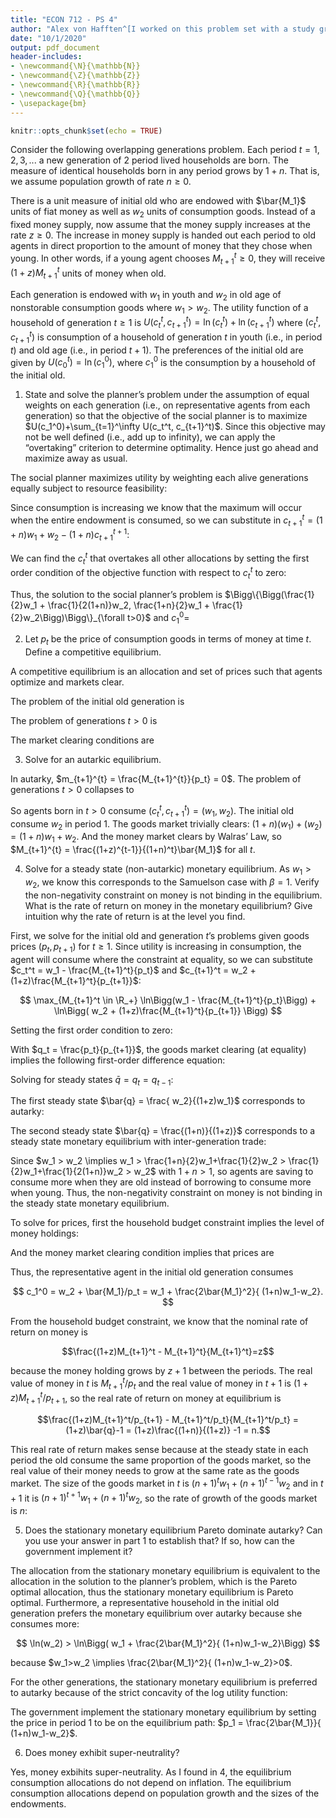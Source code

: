 ```yaml
---
title: "ECON 712 - PS 4"
author: "Alex von Hafften^[I worked on this problem set with a study group of Michael Nattinger, Andrew Smith, and Ryan Mather. I also discussed problems with Emily Case, Sarah Bass, and Danny Edgel.]"
date: "10/1/2020"
output: pdf_document
header-includes:
- \newcommand{\N}{\mathbb{N}}
- \newcommand{\Z}{\mathbb{Z}}
- \newcommand{\R}{\mathbb{R}}
- \newcommand{\Q}{\mathbb{Q}}
- \usepackage{bm}
---
```


```r
knitr::opts_chunk$set(echo = TRUE)
```

Consider the following overlapping generations problem. Each period $t=1, 2, 3, ...$ a new generation of 2 period lived households are born.  The measure of identical households born in any period grows by $1 + n$.  That is, we assume population growth of rate $n \ge 0$.

There is a unit measure of initial old who are endowed with $\bar{M_1}$ units of fiat money as well as $w_2$ units of consumption goods.  Instead of a fixed money supply, now assume that the money supply increases at the rate $z \ge 0$. The increase in money supply is handed out each period to old agents in direct proportion to the amount of money that they chose when young.  In other words, if a young agent chooses $M_{t+1}^t \ge 0$, they will receive $(1+z)M_{t+1}^t$ units of money when old.

Each generation is endowed with $w_1$ in youth and $w_2$ in old age of nonstorable consumption goods where $w_1 >w_2$. The utility function of a household of generation $t \ge 1$ is $U(c_t^t, c_{t+1}^t) = \ln(c_t^t) + \ln(c_{t+1}^t)$ where $(c_t^t, c_{t+1}^t)$ is consumption of a household of generation $t$ in youth (i.e., in period $t$) and old age (i.e., in period $t+1$). The preferences of the initial old are given by $U(c_0^t)=\ln(c_1^0)$, where $c_1^0$ is the consumption by a household of the initial old.

1. State and solve the planner's problem under the assumption of equal weights on each generation (i.e., on representative agents from each generation) so that the objective of the social planner is to maximize $U(c_1^0)+\sum_{t=1}^\infty U(c_t^t, c_{t+1}^t)$. Since this objective may not be well defined (i.e., add up to infinity), we can apply the "overtaking" criterion to determine optimality. Hence just go ahead and maximize away as usual.

The social planner maximizes utility by weighting each alive generations equally subject to resource feasibility:

\begin{align*}
\max_{c_1^0, c_i^i, c_{i+1}^{i} \in \R_+, i \in \N} & U(c_1^0)+\sum_{t=1}^\infty U(c_t^t, c_{t+1}^t)\\
\text{s.t. } & (1+n)c_t^t + c_t^{t-1} \le (1+n)w_1+w_2 \text{ } \forall t \in \N \\
\implies \max_{c_1^0, c_i^i, c_{i+1}^{i} \in \R_+, i \in \N} & \ln(c_1^0)+\sum_{t=1}^\infty \ln(c_t^t)+\sum_{t=1}^\infty \ln (c_{t+1}^t)\\
\text{s.t. } & c_t^{t-1} \le (1+n)w_1+w_2-(1+n)c_t^t \text{ }\forall t \in \N
\end{align*}

\pagebreak

Since consumption is increasing we know that the maximum will occur when the entire endowment is consumed, so we can substitute in $c_{t+1}^{t} = (1+n)w_1+w_2-(1+n)c_{t+1}^{t+1}$:

\begin{align*}
\max_{c_1^0, c_i^i \in \R_+, i \in \N} & \ln(c_1^0)+\sum_{t=1}^\infty \ln(c_t^t)+\sum_{t=1}^\infty \ln [(1+n)w_1+w_2-(1+n)c_{t+1}^{t+1}]\\
\implies \max_{c_1^0, c_i^i \in \R_+, i \in \N} & \ln(c_1^0)+\sum_{t=1}^\infty \ln(c_t^t)+\sum_{t=2}^\infty \ln [(1+n)w_1+w_2-(1+n)c_{t}^{t}]
\end{align*}

We can find the $c_t^t$ that overtakes all other allocations by setting the first order condition of the objective function with respect to $c_t^t$ to zero:

\begin{align*}
\frac{1}{c_t^t} - \frac{1+n}{(1+n)w_1+w_2-(1+n)c_t^t} &= 0 \\
\implies c_t^t &= \frac{1}{2}w_1 + \frac{1}{2(1+n)}w_2 \\
\implies c_t^{t-1} &= \frac{1+n}{2}w_1 + \frac{1}{2}w_2
\end{align*}

Thus, the solution to the social planner's problem is $\Bigg\{\Bigg(\frac{1}{2}w_1 + \frac{1}{2(1+n)}w_2, \frac{1+n}{2}w_1 + \frac{1}{2}w_2\Bigg)\Bigg\}_{\forall t>0}$ and $c_1^0=$

2. Let $p_t$ be the price of consumption goods in terms of money at time $t$. Define a competitive equilibrium.

A competitive equilibrium is an allocation and set of prices such that agents optimize and markets clear.

The problem of the initial old generation is

\begin{align*}
\max_{c_1^0 \in \R_+} & \ln(c_1^0)\\
\text{s.t. } & p_1c_1^0 \le p_1w_2 + \bar{M_1}
\end{align*}

The problem of generations $t > 0$ is

\begin{align*}
\max_{(c_t^t, c_{t+1}^t, M_{t+1}^t) \in \R_+^3} & \ln(c_t^t) + \ln(c_{t+1}^t)\\
\text{s.t. } & p_tc_t^t \le p_tw_1 - M_{t+1}^t\\
             & p_{t+1}c_{t+1}^t \le p_{t+1}w_2 + (1+z)M_{t+1}^t\\
\end{align*}

The market clearing conditions are

\begin{align*}
(1+n)c_t^t+c_t^{t-1} &\le (1+n)w_1+w_2                     & \text{(Goods Market)} \\
    (1+n)^tM_{t+1}^{t} &\le (1+z)^{t-1}\bar{M_1}           & \text{(Money Market)}
\end{align*}

\pagebreak

3. Solve for an autarkic equilibrium.

In autarky, $m_{t+1}^{t} = \frac{M_{t+1}^{t}}{p_t} = 0$. The problem of generations $t > 0$ collapses to

\begin{align*}
\max_{(c_t^t, c_{t+1}^t) \in \R_+^2} & \ln(c_t^t) + \ln(c_{t+1}^t)\\
\text{s.t. } & c_t^t \le w_1\\
             & c_{t+1}^t \le w_2\\
\end{align*}

So agents born in $t > 0$ consume $(c_t^t, c_{t+1}^t) = (w_1, w_2)$.  The initial old consume $w_2$ in period 1.  The goods market trivially clears: $(1+n)(w_1)+(w_2) = (1+n)w_1+w_2$.  And the money market clears by Walras' Law, so $M_{t+1}^{t} = \frac{(1+z)^{t-1}}{(1+n)^t}\bar{M_1}$ for all $t$.

4. Solve for a steady state (non-autarkic) monetary equilibrium.  As $w_1 > w_2$, we know this corresponds to the Samuelson case with $\beta = 1$. Verify the non-negativity constraint on money is not binding in the equilibrium.  What is the rate of return on money in the monetary equilibrium? Give intuition why the rate of return is at the level you find.

First, we solve for the initial old and generation $t$'s problems given goods prices $(p_t, p_{t+1})$ for $t \ge 1$.  Since utility is increasing in consumption, the agent will consume where the constraint at equality, so we can substitute $c_t^t = w_1 - \frac{M_{t+1}^t}{p_t}$ and $c_{t+1}^t = w_2 + (1+z)\frac{M_{t+1}^t}{p_{t+1}}$:

$$
\max_{M_{t+1}^t \in \R_+} \ln\Bigg(w_1 - \frac{M_{t+1}^t}{p_t}\Bigg) + \ln\Bigg( w_2 + (1+z)\frac{M_{t+1}^t}{p_{t+1}} \Bigg)
$$

Setting the first order condition to zero:

\begin{align*}
0 &= \Bigg(w_1 - \frac{M_{t+1}^t}{p_t}\Bigg)^{-1} \Bigg( \frac{-1}{p_t} \Bigg) + \Bigg( w_2 + \frac{(1+z)M_{t+1}^t}{p_{t+1}} \Bigg)^{-1}\Bigg(\frac{1+z}{p_{t+1}}\Bigg) \\
M_{t+1}^t &= \frac{p_t}{2}w_1 - \frac{p_{t+1}}{2(1+z)}w_2 \\
c_t^t &= w_1 - \frac{1}{p_t} \Bigg( \frac{p_t}{2}w_1 - \frac{p_{t+1}}{2(1+z)}w_2 \Bigg) \\
      &= \frac{1}{2}w_1 + \frac{p_{t+1}}{2(1+z)p_t}w_2\\
c_{t+1}^t &= w_2 + \frac{1+z}{p_{t+1}}\Bigg( \frac{p_t}{2}w_1 - \frac{p_{t+1}}{2(1+z)}w_2 \Bigg)\\
          &= \frac{1}{2}w_2 + \frac{(1+z)p_t}{2p_{t+1}}w_1 
\end{align*}

\pagebreak

With $q_t = \frac{p_t}{p_{t+1}}$, the goods market clearing (at equality) implies the following first-order difference equation:

\begin{align*}
(1+n)\Bigg(\frac{1}{2}w_1 + \frac{1}{2(1+z)q_t}w_2\Bigg) + \Bigg( \frac{1}{2}w_2 + \frac{(1+z)q_{t-1}}{2}w_1 \Bigg) &= (1+n)w_1+w_2 \\
q_t &= \frac{(1+n)w_2}{(1+z)[(1+n)w_1+w_2 -(1+z)w_1q_{t-1}]}
\end{align*}

Solving for steady states $\bar{q}=q_t = q_{t-1}$:

\begin{align*}
\bar{q} &= \frac{(1+n)w_2}{(1+z)[(1+n)w_1+w_2 -(1+z)w_1\bar{q}]} \\
\implies 0 &= (1+z)w_1\bar{q}^2 - [(1+n)w_1+w_2]\bar{q} + \frac{(1+n)w_2}{(1+z)} \\
\implies \bar{q} &= \frac{[(1+n)w_1+w_2] \pm \sqrt{[(1+n)w_1+w_2]^2 - 4(1+z)w_1\frac{(1+n)w_2}{(1+z)}}}{2(1+z)w_1} \\
\implies \bar{q} &= \frac{(1+n)w_1+w_2 \pm [(1+n)w_1 - w_2]}{2(1+z)w_1} \\
\implies \bar{q} &= \frac{ w_2}{(1+z)w_1} \text{  or  }  \bar{q} = \frac{(1+n)}{(1+z)} 
\end{align*}

The first steady state $\bar{q} = \frac{ w_2}{(1+z)w_1}$ corresponds to autarky:

\begin{align*}
c_t^t &= \frac{1}{2}w_1 + \frac{(1+z)w_1}{2(1+z)w_2}w_2 = w_1 \\
c_{t+1}^t &= \frac{1}{2}w_2 + \frac{(1+z)w_2}{2(1+z)w_1}w_1 = w_2
\end{align*}

The second steady state $\bar{q} = \frac{(1+n)}{(1+z)}$ corresponds to a steady state monetary equilibrium with inter-generation trade:

\begin{align*}
c_t^t &= \frac{1}{2}w_1 + \frac{(1+z)}{2(1+z)(1+n)}w_2 \\
&= \frac{1}{2}w_1 + \frac{1}{2(1+n)}w_2  \\
c_{t+1}^t &=  \frac{1}{2}w_2 + \frac{(1+z)(1+n)}{2(1+z)}w_1 \\
&= \frac{1+n}{2}w_1 + \frac{1}{2}w_2
\end{align*}

Since $w_1 > w_2 \implies w_1 > \frac{1+n}{2}w_1+\frac{1}{2}w_2  > \frac{1}{2}w_1+\frac{1}{2(1+n)}w_2 > w_2$ with $1+n>1$, so agents are saving to consume more when they are old instead of borrowing to consume more when young.  Thus, the non-negativity constraint on money is not binding in the steady state monetary equilibrium. 

\pagebreak

To solve for prices, first the household budget constraint implies the level of money holdings:

\begin{align*}
\frac{1}{2}w_1 + \frac{1}{2(1+n)}w_2  &= w_1 - \frac{M_{t+1}^t}{p_t} \\
 M_{t+1}^t  &= p_t\Bigg(\frac{(1+n)w_1-w_2}{2(1+n)}\Bigg)\\
\end{align*}

And the money market clearing condition implies that prices are 

\begin{align*}
p_t\Bigg(\frac{(1+n)w_1-w_2}{2(1+n)}\Bigg) &= \frac{(1+z)^{t-1}\bar{M_1}}{(1+n)^t } \\
p_t  &= \frac{(1+z)^{t-1}2\bar{M_1}}{(1+n)^{t-1} ((1+n)w_1-w_2)}
\end{align*}

Thus, the representative agent in the initial old generation consumes 

$$
c_1^0 = w_2 + \bar{M_1}/p_t = w_1 + \frac{2\bar{M_1}^2}{ (1+n)w_1-w_2}.
$$

From the household budget constraint, we know that the nominal rate of return on money is 

$$\frac{(1+z)M_{t+1}^t - M_{t+1}^t}{M_{t+1}^t}=z$$

because the money holding grows by $z+1$ between the periods. The real value of money in $t$ is $M_{t+1}^t/p_t$ and the real value of money in $t+1$ is $(1+z)M_{t+1}^t/p_{t+1}$, so the real rate of return on money at equilibrium is 

$$\frac{(1+z)M_{t+1}^t/p_{t+1} - M_{t+1}^t/p_t}{M_{t+1}^t/p_t} = (1+z)\bar{q}-1 = (1+z)\frac{(1+n)}{(1+z)} -1 = n.$$

This real rate of return makes sense because at the steady state in each period the old consume the same proportion of the goods market, so the real value of their money needs to grow at the same rate as the goods market. The size of the goods market in $t$ is $(n+1)^{t}w_1 + (n+1)^{t-1}w_2$ and in $t+1$ it is $(n+1)^{t+1}w_1 + (n+1)^{t}w_2$, so the rate of growth of the goods market is $n$:

\begin{align*}
& \frac{[(n+1)^{t+1}w_1 + (n+1)^{t}w_2]-[(n+1)^{t}w_1 + (n+1)^{t-1}w_2]}{(n+1)^{t}w_1 + (n+1)^{t-1}w_2}\\
= &\frac{[(n+1)^{t+1} - (n+1)^{t}] w_1 + [(n+1)^{t}-(n+1)^{t-1}]w_2}{(n+1)^{t}w_1 + (n+1)^{t-1}w_2}\\
= & \frac{(n+1-1)(n+1)^{t} w_1 + (n+1-1)(n+1)^{t-1}w_2}{(n+1)^{t}w_1 + (n+1)^{t-1}w_2}\\
= & n \frac{(n+1)^{t} w_1 + (n+1)^{t-1}w_2}{(n+1)^{t}w_1 + (n+1)^{t-1}w_2}\\
= & n \\
\end{align*}

\pagebreak

5. Does the stationary monetary equilibrium Pareto dominate autarky? Can you use your answer in part 1 to establish that? If so, how can the government implement it?

The allocation from the stationary monetary equilibrium is equivalent to the allocation in the solution to the planner's problem, which is the Pareto optimal allocation, thus the stationary monetary equilibrium is Pareto optimal.  Furthermore, a representative household in the initial old generation prefers the monetary equilibrium over autarky because she consumes more:

$$
\ln(w_2) > \ln\Bigg( w_1 + \frac{2\bar{M_1}^2}{ (1+n)w_1-w_2}\Bigg)
$$

because $w_1>w_2 \implies \frac{2\bar{M_1}^2}{ (1+n)w_1-w_2}>0$.

For the other generations, the stationary monetary equilibrium is preferred to autarky because of the strict concavity of the log utility function:

\begin{align*}
& \ln\Bigg(\frac{1}{2}w_1 + \frac{1}{2(1+n)}w_2\Bigg) + \ln\Bigg(\frac{1+n}{2}w_1 + \frac{1}{2}w_2\Bigg) \\
&= \ln\Bigg(\Bigg( \frac{n+2}{2n+2} \Bigg)\Bigg(\frac{n+1}{n+2}w_1 + \frac{1}{2+n}w_2\Bigg)\Bigg) + \ln\Bigg(\Bigg( \frac{n+2}{2}  \Bigg)\Bigg(\frac{1+n}{n+2}w_1 + \frac{1}{n+2}w_2\Bigg)\Bigg) \\
&= \ln\Bigg( \frac{n+2}{2n+2} \Bigg)+\ln\Bigg(\frac{n+1}{n+2}w_1 + \frac{1}{2+n}w_2\Bigg) + \ln\Bigg( \frac{n+2}{2}  \Bigg) + \ln \Bigg(\frac{1+n}{n+2}w_1 + \frac{1}{n+2}w_2\Bigg)\\
&= \ln\Bigg( \frac{(n+2)^2}{4n+4}\Bigg)+2\ln\Bigg(\frac{n+1}{n+2}w_1 + \frac{1}{n+2}w_2\Bigg)\\
&> \ln\Bigg( \frac{(n+2)^2}{4n+4}\Bigg)+\frac{2n+2}{n+2}\ln(w_1) + \frac{2}{n+2}\ln(w_2)\\
&> \ln(w_1) + \ln(w_2)
\end{align*}

The government implement the stationary monetary equilibrium by setting the price in period 1 to be on the equilibrium path: $p_1 = \frac{2\bar{M_1}}{ (1+n)w_1-w_2}$.

6. Does money exhibit super-neutrality?

Yes, money exbihits super-neutrality.  As I found in 4, the equilibrium consumption allocations do not depend on inflation. The equilibrium consumption allocations depend on population growth and the sizes of the endowments.